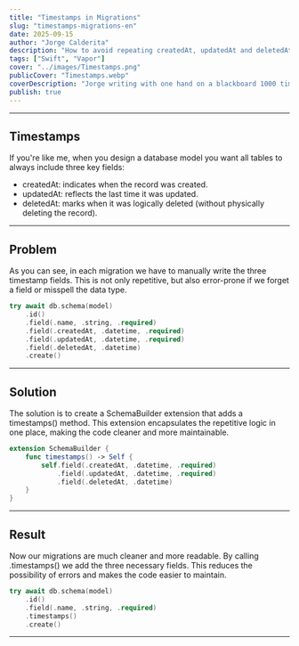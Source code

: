 ```yaml
---
title: "Timestamps in Migrations"
slug: "timestamps-migrations-en"
date: 2025-09-15
author: "Jorge Calderita"
description: "How to avoid repeating createdAt, updatedAt and deletedAt in database migrations using extensions."
tags: ["Swift", "Vapor"]
cover: "../images/Timestamps.png"
publicCover: "Timestamps.webp"
coverDescription: "Jorge writing with one hand on a blackboard 1000 times, createdAt, updatedAt and deletedAt. With the other hand meanwhile programming."
publish: true
---
```

---

## Timestamps

If you're like me, when you design a database model you want all tables to always include three key fields:
* <span class="high">createdAt</span>: indicates when the record was created.
* <span class="high">updatedAt</span>: reflects the last time it was updated.
* <span class="high">deletedAt</span>: marks when it was logically deleted (without physically deleting the record).

---

## Problem

As you can see, in each migration we have to manually write the three timestamp fields. This is not only repetitive, but also error-prone if we forget a field or misspell the data type.

```swift
try await db.schema(model)
    .id()
    .field(.name, .string, .required)
    .field(.createdAt, .datetime, .required)
    .field(.updatedAt, .datetime, .required)
    .field(.deletedAt, .datetime)
    .create()
```

---

## Solution

The solution is to create a <span class="high">SchemaBuilder</span> extension that adds a <span class="high">timestamps()</span> method. This extension encapsulates the repetitive logic in one place, making the code cleaner and more maintainable.

```swift
extension SchemaBuilder {
    func timestamps() -> Self {
        self.field(.createdAt, .datetime, .required)
            .field(.updatedAt, .datetime, .required)
            .field(.deletedAt, .datetime)
    }
}
```

---

## Result

Now our migrations are much cleaner and more readable. By calling <span class="high">.timestamps()</span> we add the three necessary fields. This reduces the possibility of errors and makes the code easier to maintain.

```swift
try await db.schema(model)
    .id()
    .field(.name, .string, .required)
    .timestamps()
    .create()
```

---